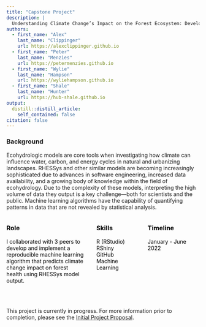 ```yaml
---
title: "Capstone Project"
description: |
  Understanding Climate Change’s Impact on the Forest Ecosystem: Developing a Reproducible Machine Learning Approach to Ecohydrologic Model Outputs.
authors:
  - first_name: "Alex" 
    last_name: "Clippinger"
    url: https://alexclippinger.github.io
  - first_name: "Peter"
    last_name: "Menzies"
    url: https://petermenzies.github.io
  - first_name: "Wylie"
    last_name: "Hampson"
    url: https://wyliehampson.github.io
  - first_name: "Shale"
    last_name: "Hunter"
    url: https://hub-shale.github.io
output:
  distill::distill_article:
    self_contained: false
citation: false
---
```



<style>
  .box div {
    display: inline-block;
    text-align: left;
    color: #000000;
  }
  .box h3 {
    padding-bottom: 0px;
  }
  .box h4 {
    padding-bottom: 0px;
  }
  .left {
    vertical-align: top;
    width: 40%;
  }
  .middle {
    vertical-align:top;
    width: 20%;
  }
  .right {
    vertical-align: top;
    width: 20%;
  }
  .break {
    width: 5%;
  }
</style>


<div class="box">
  <h3>Background</h3>
</div>

Ecohydrologic models are core tools when investigating how climate can influence water, carbon, and energy cycles in natural and urbanizing landscapes. RHESSys and other similar models are becoming increasingly sophisticated due to advances in software engineering, increased data availability, and a growing body of knowledge within the field of ecohydrology. Due to the complexity of these models, interpreting the high volume of data they output is a key challenge—both for scientists and the public. Machine learning
algorithms have the capability of quantifying patterns in data that are not revealed by statistical analysis.

<div class="box">
  <div class="left">
  <h3>Role</h3>
  <p>I collaborated with 3 peers to develop and implement a reproducible machine learning algorithm that predicts climate change impact on forest health using RHESSys model output.</p>
  </div>
  <div class="break"></div>
  <div class="middle">
  <h3>Skills</h3>
  <p>R (RStudio)<br/>RShiny<br/>GitHub<br/>Machine Learning</p>
  </div>
  <div class="break"></div>
  <div class="right">
  <h3>Timeline</h3>
  <p>January - June 2022</p>
  </div>
</div>

<br/><br/>
This project is currently in progress. For more information prior to completion, please see the [Initial Project Proposal](files/Clippinger-Menzies_Ecohydrologic-Machine-Learning-Capstone-Proposal.pdf).
